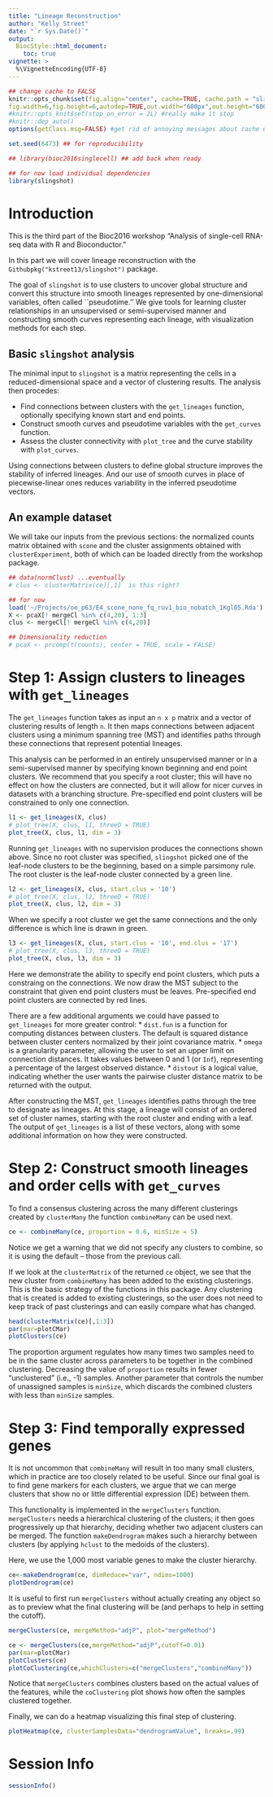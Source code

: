 ```yaml
---
title: "Lineage Reconstruction"
author: "Kelly Street"
date: "`r Sys.Date()`"
output: 
  BiocStyle::html_document:
    toc: true
vignette: >
  %\VignetteEncoding{UTF-8}
---
```


<!--
%\VignetteEngine{knitr::rmarkdown}
%\VignetteIndexEntry{slingshot Vignette}
-->

```r
## change cache to FALSE
knitr::opts_chunk$set(fig.align="center", cache=TRUE, cache.path = "slingshotTutorial_cache/", fig.path="slingshotTutorial_figure/",error=FALSE, #make it stop on error
fig.width=6,fig.height=6,autodep=TRUE,out.width="600px",out.height="600px", results="markup", echo=TRUE, eval=TRUE)
#knitr::opts_knit$set(stop_on_error = 2L) #really make it stop
#knitr::dep_auto()
options(getClass.msg=FALSE) #get rid of annoying messages about cache until fixed internally in R

set.seed(6473) ## for reproducibility

## library(bioc2016singlecell) ## add back when ready

## for now load individual dependencies
library(slingshot)
```

# Introduction

This is the third part of the Bioc2016 workshop "Analysis of single-cell RNA-seq data with R and Bioconductor."

In this part we will cover lineage reconstruction with the `Githubpkg("kstreet13/slingshot")` package.

The goal of `slingshot` is to use clusters to uncover global structure and convert this structure into smooth lineages represented by one-dimensional variables, often called ``pseudotime.'' We give tools for learning cluster relationships in an unsupervised or semi-supervised manner and constructing smooth curves representing each lineage, with visualization methods for each step.

## Basic `slingshot` analysis

The minimal input to `slingshot` is a matrix representing the cells in a reduced-dimensional space and a vector of clustering results. The analysis then procedes:

* Find connections between clusters with the `get_lineages` function, optionally specifying known start and end points.
* Construct smooth curves and pseudotime variables with the `get_curves` function.
* Assess the cluster connectivity with `plot_tree` and the curve stability with `plot_curves`.

Using connections between clusters to define global structure improves the stability of inferred lineages. And our use of smooth curves in place of piecewise-linear ones reduces variability in the inferred pseudotime vectors.

## An example dataset

We will take our inputs from the previous sections: the normalized counts matrix obtained with `scone` and the cluster assignments obtained with `clusterExperiment`, both of which can be loaded directly from the workshop package.

```r
## data(normClust) ...eventually
# clus <- clusterMatrix(ce)[,1]  is this right?

## for now
load('~/Projects/oe_p63/E4_scone_none_fq_ruv1_bio_nobatch_1Kgl05.Rda')
X <- pcaX[! mergeCl %in% c(4,20), 1:3]
clus <- mergeCl[! mergeCl %in% c(4,20)]

## Dimensionality reduction
# pcaX <- prcomp(t(counts), center = TRUE, scale = FALSE)
```

# Step 1: Assign clusters to lineages with `get_lineages`

The `get_lineages` function takes as input an `n x p` matrix and a vector of clustering results of length `n`. It then maps connections between adjacent clusters using a minimum spanning tree (MST) and identifies paths through these connections that represent potential lineages.

This analysis can be performed in an entirely unsupervised manner or in a semi-supervised manner by specifying known beginning and end point clusters. We recommend that you specify a root cluster; this will have no effect on how the clusters are connected, but it will allow for nicer curves in datasets with a branching structure. Pre-specified end point clusters will be constrained to only one connection.

```r
l1 <- get_lineages(X, clus)
# plot_tree(X, clus, l1, threeD = TRUE)
plot_tree(X, clus, l1, dim = 3)
```

Running `get_lineages` with no supervision produces the connections shown above. Since no root cluster was specified, `slingshot` picked one of the leaf-node clusters to be the beginning, based on a simple parsimony rule. The root cluster is the leaf-node cluster connected by a green line.

```r
l2 <- get_lineages(X, clus, start.clus = '10')
# plot_tree(X, clus, l2, threeD = TRUE)
plot_tree(X, clus, l2, dim = 3)
```

When we specify a root cluster we get the same connections and the only difference is which line is drawn in green.

```r
l3 <- get_lineages(X, clus, start.clus = '10', end.clus = '17')
# plot_tree(X, clus, l3, threeD = TRUE)
plot_tree(X, clus, l3, dim = 3)
```

Here we demonstrate the ability to specify end point clusters, which puts a constraing on the connections. We now draw the MST subject to the constraint that given end point clusters must be leaves. Pre-specified end point clusters are connected by red lines.

There are a few additional arguments we could have passed to `get_lineages` for more greater control:
* `dist.fun` is a function for computing distances between clusters. The default is squared distance between cluster centers normalized by their joint covariance matrix.
* `omega` is a granularity parameter, allowing the user to set an upper limit on connection distances. It takes values between 0 and 1 (or `Inf`), representing a percentage of the largest observed distance.
* `distout` is a logical value, indicating whether the user wants the pairwise cluster distance matrix to be returned with the output.

After constructing the MST, `get_lineages` identifies paths through the tree to designate as lineages. At this stage, a lineage will consist of an ordered set of cluster names, starting with the root cluster and ending with a leaf. The output of `get_lineages` is a list of these vectors, along with some additional information on how they were constructed.

# Step 2: Construct smooth lineages and order cells with `get_curves`

To find a consensus clustering across the many different clusterings created by `clusterMany` the function `combineMany` can be used next. 

```r
ce <- combineMany(ce, proportion = 0.6, minSize = 5)
```

Notice we get a warning that we did not specify any clusters to combine, so it is using the default -- those from the previous call. 

If we look at the `clusterMatrix` of the returned `ce` object, we see that the new cluster from `combineMany` has been added to the existing clusterings. This is the basic strategy of the functions in this package. Any clustering that is created is added to existing clusterings, so the user does not need to keep track of past clusterings and can easily compare what has changed. 

```r
head(clusterMatrix(ce)[,1:3])
par(mar=plotCMar)
plotClusters(ce)
```

The proportion argument regulates how many times two samples need to be in the same cluster across parameters to be together in the combined clustering. Decreasing the value of `proportion` results in fewer "unclustered" (i.e., -1) samples. Another parameter that controls the number of unassigned samples is `minSize`, which discards the combined clusters with less than `minSize` samples.

# Step 3: Find temporally expressed genes

It is not uncommon that `combineMany` will result in too many small clusters, which in practice are too closely related to be useful. Since our final goal is to find gene markers for each clusters, we argue that we can merge clusters that show no or little differential expression (DE) between them.

This functionality is implemented in the `mergeClusters` function. `mergeClusters` needs a hierarchical clustering of the clusters; it then goes progressively up that hierarchy, deciding whether two adjacent clusters can be merged. The function `makeDendrogram` makes such a hierarchy between clusters (by applying `hclust` to the medoids of the clusters).

Here, we use the 1,000 most variable genes to make the cluster hierarchy.

```r
ce<-makeDendrogram(ce, dimReduce="var", ndims=1000)
plotDendrogram(ce)
```

It is useful to first run `mergeClusters` without actually creating any object so as to preview what the final clustering will be (and perhaps to help in setting the cutoff).

```r
mergeClusters(ce, mergeMethod="adjP", plot="mergeMethod")
```

```r
ce <- mergeClusters(ce,mergeMethod="adjP",cutoff=0.01)
par(mar=plotCMar)
plotClusters(ce)
plotCoClustering(ce,whichClusters=c("mergeClusters","combineMany"))
```

Notice that `mergeClusters` combines clusters based on the actual values of the features, while the `coClustering` plot shows how often the samples clustered together.

Finally, we can do a heatmap visualizing this final step of clustering.

```r
plotHeatmap(ce, clusterSamplesData="dendrogramValue", breaks=.99)
```


# Session Info

```r
sessionInfo()
```
